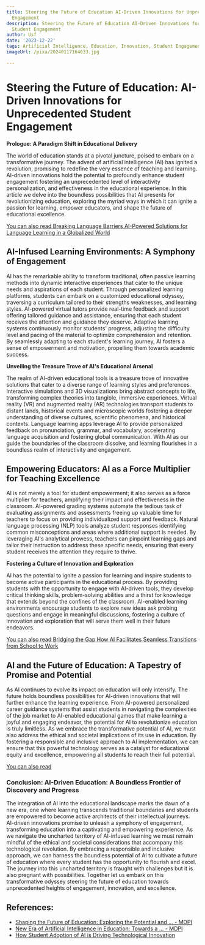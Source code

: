 ```yaml
---
title: Steering the Future of Education AI-Driven Innovations for Unprecedented Student
  Engagement
description: Steering the Future of Education AI-Driven Innovations for Unprecedented
  Student Engagement
author: Usf
date: '2023-12-22'
tags: Artificial Intelligence, Education, Innovation, Student Engagement, Technology
imageUrl: /pixa/20240117164633.jpg

---
```

# Steering the Future of Education: **AI-Driven Innovations for Unprecedented Student Engagement**

**Prologue:  A Paradigm Shift in Educational Delivery**

The world of  education stands at a pivotal  juncture, poised to embark on a transformative journey. The  advent of  artificial intelligence (AI) has ignited a revolution, promising to redefine the very essence of teaching and learning.  AI-driven innovations hold the potential to profoundly enhance student engagement  fostering an unprecedented level of interactivity personalization, and  effectiveness in the  educational experience. In this article we  delve into the boundless possibilities that AI  presents  for revolutionizing education, exploring the myriad ways in which it can  ignite a passion for learning, empower educators,  and shape  the future of educational  excellence.

[You can also read Breaking Language Barriers AI-Powered Solutions for Language Learning in a Globalized World](Breaking%20Language%20Barriers%20AI-Powered%20Solutions%20for%20Language%20Learning%20in%20a%20Globalized%20World)


##  AI-Infused Learning  Environments:  A Symphony of Engagement

AI  has the remarkable ability to transform traditional, often passive learning methods into dynamic interactive experiences  that cater to the unique needs and aspirations  of each student. Through  personalized learning platforms, students can embark on a customized educational odyssey, traversing a curriculum tailored to their strengths weaknesses, and learning styles. AI-powered virtual tutors provide real-time feedback and support offering tailored guidance and assistance, ensuring that each student receives the attention and guidance they  deserve. Adaptive  learning systems continuously monitor students' progress, adjusting the difficulty level and pacing of the material to optimize comprehension and retention. By seamlessly adapting to each student's  learning journey, AI fosters a sense  of empowerment and motivation, propelling them towards academic  success.

**Unveiling the Treasure  Trove  of AI's Educational Arsenal**

The realm of AI-driven educational  tools is a treasure trove of innovative solutions that cater to a  diverse range of learning styles and preferences. Interactive simulations and  3D visualizations  bring abstract  concepts to life, transforming complex theories into  tangible,  immersive experiences. Virtual reality  (VR)  and augmented reality (AR) technologies transport students to distant lands, historical events and microscopic worlds fostering a deeper understanding of diverse cultures, scientific phenomena,  and historical contexts. Language learning apps leverage AI  to provide  personalized feedback on pronunciation, grammar, and vocabulary, accelerating language acquisition and fostering global communication.  With AI as our guide the boundaries of the  classroom dissolve, and learning flourishes in a boundless realm of interactivity and engagement.

## Empowering Educators: AI as  a Force  Multiplier for Teaching Excellence

AI  is not merely a  tool for student empowerment; it also serves as a force multiplier for teachers, amplifying their impact and effectiveness in the classroom. AI-powered grading systems  automate the tedious task of evaluating assignments and assessments freeing up valuable time for  teachers to focus on  providing  individualized support and feedback. Natural language processing (NLP) tools analyze student responses identifying common misconceptions and areas where additional support is needed. By  leveraging AI's analytical prowess, teachers  can pinpoint  learning gaps and tailor their instruction to address these specific needs,  ensuring that every student receives the attention they require to  thrive.

**Fostering a Culture of Innovation and Exploration**

AI has the  potential to ignite a passion for  learning and inspire students  to become active participants in the educational process.  By providing students with the opportunity to engage with AI-driven tools, they  develop critical thinking skills, problem-solving abilities and a thirst for knowledge that extends beyond the confines of the classroom. AI-enabled learning environments encourage students to explore new ideas ask probing questions and engage  in meaningful discussions, fostering a culture of innovation and exploration that will serve them well in their future endeavors.

[You can also read Bridging the Gap How AI Facilitates Seamless  Transitions  from School to Work](Bridging%20the%20Gap%20How%20AI%20Facilitates%20Seamless%20Transitions%20from%20School%20to%20Work)


## AI and the Future of Education: A Tapestry  of Promise and Potential

As  AI continues to evolve its  impact on education will only intensify. The future holds boundless possibilities for AI-driven innovations that will further enhance the learning experience. From AI-powered  personalized career guidance systems that assist students in navigating the complexities of  the job market to AI-enabled educational games that make learning a joyful and engaging  endeavor, the potential for AI to revolutionize education is truly limitless. As we embrace  the transformative potential of AI, we must also address the  ethical and societal implications of its use in education. By fostering a responsible and inclusive approach to AI implementation, we can ensure that this powerful technology serves as a catalyst for educational  equity and excellence, empowering all students to reach their  full potential.

[You can also read ]()


### Conclusion: AI-Driven Education: A Boundless Frontier of Discovery and Progress

The integration of AI into the educational landscape marks the dawn of a new era, one where learning transcends traditional boundaries and students are empowered to become active architects of their  intellectual journeys. AI-driven innovations promise to unleash a symphony of engagement, transforming education into a captivating and empowering experience. As we navigate the uncharted territory of AI-infused learning we must remain  mindful of the ethical and societal considerations  that accompany this technological  revolution. By embracing a responsible and inclusive approach, we  can harness the boundless potential of AI to cultivate a future of education where every student  has the opportunity to flourish and excel. The journey  into this uncharted  territory is fraught with challenges  but it is also pregnant with possibilities. Together let us embark on this  transformative odyssey  steering the future of education towards unprecedented heights of engagement,  innovation, and excellence.

## References:
- [Shaping the Future of Education: Exploring the Potential and ... - MDPI](https://www.mdpi.com/2227-7102/13/7/692)
- [New Era of Artificial Intelligence in Education: Towards a ... - MDPI](https://www.mdpi.com/2071-1050/15/16/12451)
- [How Student Adoption of AI is Driving Technological Innovation](https://www.linkedin.com/pulse/how-student-adoption-ai-driving-technological-hossein-shakeri-vwe4f)
